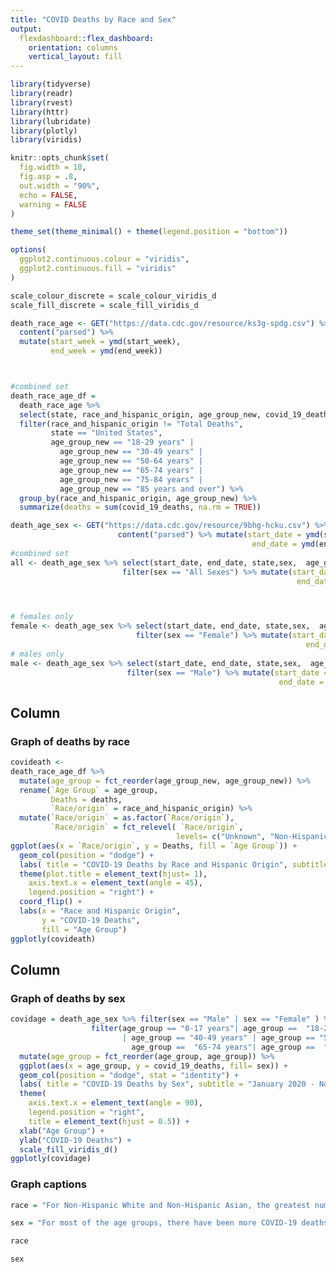 ```yaml
---
title: "COVID Deaths by Race and Sex"
output: 
  flexdashboard::flex_dashboard:
    orientation: columns
    vertical_layout: fill
---
```


```r
library(tidyverse)
library(readr)
library(rvest)
library(httr)
library(lubridate)
library(plotly)
library(viridis)

knitr::opts_chunk$set(
  fig.width = 10,
  fig.asp = .8,
  out.width = "90%", 
  echo = FALSE,
  warning = FALSE
)

theme_set(theme_minimal() + theme(legend.position = "bottom"))

options(
  ggplot2.continuous.colour = "viridis",
  ggplot2.continuous.fill = "viridis"
)

scale_colour_discrete = scale_colour_viridis_d
scale_fill_discrete = scale_fill_viridis_d
```

```r
death_race_age <- GET("https://data.cdc.gov/resource/ks3g-spdg.csv") %>% 
  content("parsed") %>%
  mutate(start_week = ymd(start_week),
         end_week = ymd(end_week))



#combined set
death_race_age_df = 
  death_race_age %>%
  select(state, race_and_hispanic_origin, age_group_new, covid_19_deaths) %>% 
  filter(race_and_hispanic_origin != "Total Deaths",
         state == "United States",
         age_group_new == "18-29 years" |
           age_group_new == "30-49 years" |
           age_group_new == "50-64 years" | 
           age_group_new == "65-74 years" | 
           age_group_new == "75-84 years" | 
           age_group_new == "85 years and over") %>% 
  group_by(race_and_hispanic_origin, age_group_new) %>% 
  summarize(deaths = sum(covid_19_deaths, na.rm = TRUE))

death_age_sex <- GET("https://data.cdc.gov/resource/9bhg-hcku.csv") %>% 
                        content("parsed") %>% mutate(start_date = ymd(start_date), 
                                                      end_date = ymd(end_date))
#combined set
all <- death_age_sex %>% select(start_date, end_date, state,sex,  age_group, covid_19_deaths) %>% 
                         filter(sex == "All Sexes") %>% mutate(start_date = ymd(start_date), 
                                                                end_date = ymd(end_date))



# females only
female <- death_age_sex %>% select(start_date, end_date, state,sex,  age_group, covid_19_deaths) %>% 
                            filter(sex == "Female") %>% mutate(start_date = ymd(start_date), 
                                                                  end_date = ymd(end_date))
# males only 
male <- death_age_sex %>% select(start_date, end_date, state,sex,  age_group, covid_19_deaths) %>% 
                          filter(sex == "Male") %>% mutate(start_date = ymd(start_date), 
                                                            end_date = ymd(end_date))
```

Column {data-width=525}
-----------------------------------------------------------------------

### Graph of deaths by race 

```r
covideath <- 
death_race_age_df %>% 
  mutate(age_group = fct_reorder(age_group_new, age_group_new)) %>% 
  rename(`Age Group` = age_group, 
         Deaths = deaths, 
         `Race/origin` = race_and_hispanic_origin) %>% 
  mutate(`Race/origin` = as.factor(`Race/origin`), 
         `Race/origin` = fct_relevel( `Race/origin`, 
                                     levels= c("Unknown", "Non-Hispanic Hative Hawaiian or Other Pacific Islander", "Non-Hispanic More than one race", "Non-Hispanic American Indian or Alaska Native","Non-Hispanic Asian","Non-Hispanic Black","Hispanic", "Non-Hispanic White"))) %>% 
ggplot(aes(x = `Race/origin`, y = Deaths, fill = `Age Group`)) + 
  geom_col(position = "dodge") + 
  labs( title = "COVID-19 Deaths by Race and Hispanic Origin", subtitle = "January 2020 - Novemember 13, 2021") +
  theme(plot.title = element_text(hjust= 1), 
    axis.text.x = element_text(angle = 45), 
    legend.position = "right") + 
  coord_flip() +
  labs(x = "Race and Hispanic Origin",
       y = "COVID-19 Deaths",
       fill = "Age Group")  
ggplotly(covideath)
```


Column {data-width=475}
-----------------------------------------------------------------------

### Graph of deaths by sex 

```r
covidage = death_age_sex %>% filter(sex == "Male" | sex == "Female" ) %>% 
                  filter(age_group == "0-17 years"| age_group ==  "18-29 years" |age_group == "30-39 years" 
                         | age_group == "40-49 years" | age_group == "50-64 years"| 
                           age_group ==  "65-74 years"| age_group ==  "75-84 years" | age_group == "85 years and over") %>% 
  mutate(age_group = fct_reorder(age_group, age_group)) %>% 
  ggplot(aes(x = age_group, y = covid_19_deaths, fill= sex)) + 
  geom_col(position = "dodge", stat = "identity") + 
  labs( title = "COVID-19 Deaths by Sex", subtitle = "January 2020 - Novemember 13, 2021") +
  theme(
    axis.text.x = element_text(angle = 90), 
    legend.position = "right", 
    title = element_text(hjust = 0.5)) + 
  xlab("Age Group") + 
  ylab("COVID-19 Deaths") + 
  scale_fill_viridis_d()
ggplotly(covidage)
```


### Graph captions

```r
race = "For Non-Hispanic White and Non-Hispanic Asian, the greatest number of people who died from COVID-19 were in the 85+ year age group. In other minority groups, including Hispanic, Non-Hispanic Black, and Non-Hispanic American Indian or Alaska Native, younger age groups had the highest number of COVID-19 deaths, 50-64 years, 65-74 years, and 50-64 years, respectively. These trends could reflect the health disparities that were exacerbated during the pandemic."

sex = "For most of the age groups, there have been more COVID-19 deaths in males compared to females. In the oldest age group (85+ years), more women have died from COVID-19 than men. Studies have suggested that there is an association between COVID-19 outcomes and morbidity by sex. These gender differences could potentially be related to the incidence of COVID-19 comorbidities in men and women. Overall, COVID-19 mortality increases with age and there are sex differences in COVID-19 deaths."

race

sex
```

